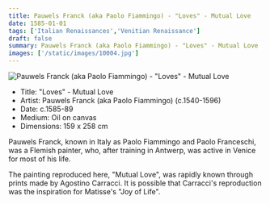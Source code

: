 ```yaml
---
title: Pauwels Franck (aka Paolo Fiammingo) - "Loves" - Mutual Love
date: 1585-01-01
tags: ['Italian Renaissances','Venitian Renaissance']
draft: false
summary: Pauwels Franck (aka Paolo Fiammingo) - "Loves" - Mutual Love
images: ['/static/images/10004.jpg']
---
```


![Pauwels Franck (aka Paolo Fiammingo) - "Loves" - Mutual Love](/static/images/10004.jpg)

* Title: "Loves" - Mutual Love
* Artist: Pauwels Franck (aka Paolo Fiammingo) (c.1540-1596)
* Date: c.1585-89
* Medium: Oil on canvas
* Dimensions: 159 x 258 cm

Pauwels Franck, known in Italy as Paolo Fiammingo and Paolo Franceschi, was a Flemish painter, who, after training in Antwerp, was active in Venice for most of his life. 

The painting reproduced here, "Mutual Love", was rapidly known through prints made by Agostino Carracci. It is possible that Carracci's reproduction was the inspiration for Matisse's "Joy of Life".
